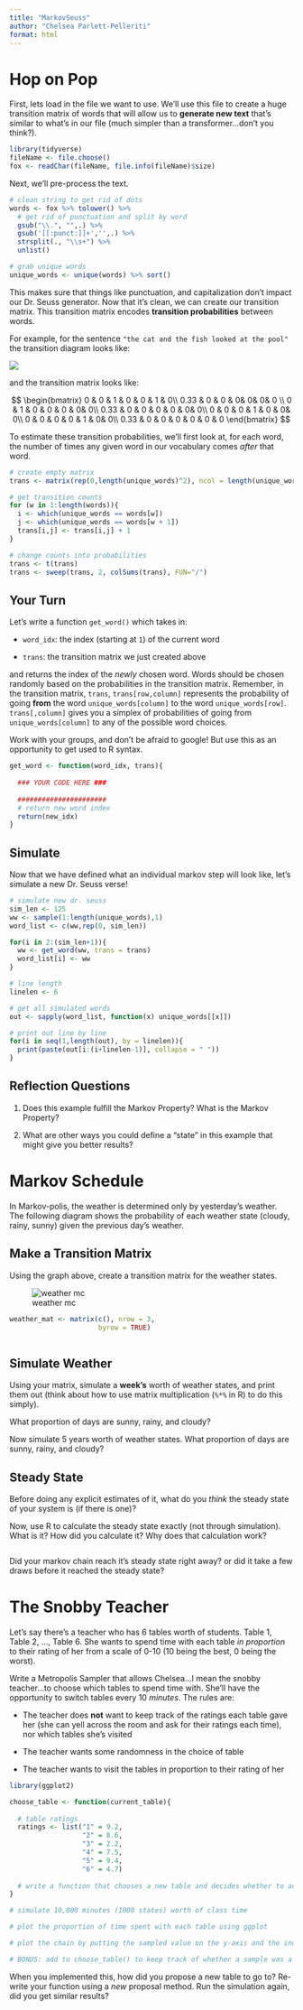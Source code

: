 ```yaml
---
title: "MarkovSeuss"
author: "Chelsea Parlett-Pelleriti"
format: html
---
```


# Hop on Pop

First, lets load in the file we want to use. We'll use this file to create a huge transition matrix of words that will allow us to **generate new text** that's similar to what's in our file (much simpler than a transformer...don't you think?).

```r
library(tidyverse)
fileName <- file.choose()
fox <- readChar(fileName, file.info(fileName)$size)

```

Next, we'll pre-process the text.

```r
# clean string to get rid of dots
words <- fox %>% tolower() %>%
  # get rid of punctuation and split by word
  gsub("\\.", "",.) %>%
  gsub('[[:punct:]]+','',.) %>%
  strsplit(., "\\s+") %>%
  unlist()

# grab unique words
unique_words <- unique(words) %>% sort()

```

This makes sure that things like punctuation, and capitalization don't impact our Dr. Seuss generator. Now that it's clean, we can create our transition matrix. This transition matrix encodes **transition probabilities** between words.

For example, for the sentence `"the cat and the fish looked at the pool"` the transition diagram looks like:

![](../../Images/MCMC/cattransmat.png){fig-align="center"}

and the transition matrix looks like:

$$
\begin{bmatrix}
0 & 0 & 1 & 0 & 0 & 1 & 0\\
0.33 & 0 & 0 & 0& 0& 0& 0 \\
0 & 1 & 0 & 0 & 0 & 0& 0\\
0.33 & 0 & 0 & 0 & 0 & 0& 0\\
0 & 0 & 0 & 1 & 0 & 0& 0\\
0 & 0 & 0 & 0 & 1 & 0& 0\\
0.33 & 0 & 0 & 0 & 0 & 0 & 0
\end{bmatrix}
$$

To estimate these transition probabilities, we'll first look at, for each word, the number of times any given word in our vocabulary comes *after* that word.

```r
# create empty matrix
trans <- matrix(rep(0,length(unique_words)^2), ncol = length(unique_words))

# get transition counts
for (w in 1:length(words)){
  i <- which(unique_words == words[w])
  j <- which(unique_words == words[w + 1])
  trans[i,j] <- trans[i,j] + 1
}

# change counts into probabilities
trans <- t(trans)
trans <- sweep(trans, 2, colSums(trans), FUN="/")
```

## Your Turn

Let's write a function `get_word()` which takes in:

-   `word_idx`: the index (starting at `1`) of the current word

-   `trans`: the transition matrix we just created above

and returns the index of the *newly* chosen word. Words should be chosen randomly based on the probabilities in the transition matrix. Remember, in the transition matrix, `trans`, `trans[row,column]` represents the probability of going **from** the word `unique_words[column]` to the word `unique_words[row]`. `trans[,column]` gives you a simplex of probabilities of going from `unique_words[column]` to any of the possible word choices.

Work with your groups, and don't be afraid to google! But use this as an opportunity to get used to R syntax.

```r
get_word <- function(word_idx, trans){
  
  ### YOUR CODE HERE ###
  
  ######################
  # return new word index
  return(new_idx)
}

```

## Simulate

Now that we have defined what an individual markov step will look like, let's simulate a new Dr. Seuss verse!

```r

# simulate new dr. seuss
sim_len <- 125
ww <- sample(1:length(unique_words),1)
word_list <- c(ww,rep(0, sim_len))

for(i in 2:(sim_len+1)){
  ww <- get_word(ww, trans = trans)
  word_list[i] <- ww
}

# line length
linelen <- 6

# get all simulated words
out <- sapply(word_list, function(x) unique_words[[x]])

# print out line by line
for(i in seq(1,length(out), by = linelen)){
  print(paste(out[i:(i+linelen-1)], collapse = " "))
}
```

## Reflection Questions

1.  Does this example fulfill the Markov Property? What is the Markov Property?

2.  What are other ways you could define a "state" in this example that might give you better results?

# Markov Schedule

In Markov-polis, the weather is determined only by yesterday's weather. The following diagram shows the probability of each weather state (cloudy, rainy, sunny) given the previous day's weather.

## Make a Transition Matrix

Using the graph above, create a transition matrix for the weather states.

![weather mc](images/04-05 Markov Chain Monte Carlo.png){fig-align="center"}

```r
weather_mat <- matrix(c(), nrow = 3,
                      byrow = TRUE)



```

## Simulate Weather

Using your matrix, simulate a **week's** worth of weather states, and print them out (think about how to use matrix multiplication (`%*%` in R) to do this simply).

What proportion of days are sunny, rainy, and cloudy?

Now simulate 5 years worth of weather states. What proportion of days are sunny, rainy, and cloudy?

## Steady State

Before doing any explicit estimates of it, what do you *think* the steady state of your system is (if there is one)?

Now, use R to calculate the steady state exactly (not through simulation). What is it? How did you calculate it? Why does that calculation work?

```r

```

Did your markov chain reach it's steady state right away? or did it take a few draws before it reached the steady state?

# The Snobby Teacher

Let's say there's a teacher who has 6 tables worth of students. Table 1, Table 2, ..., Table 6. She wants to spend time with each table *in proportion* to their rating of her from a scale of 0-10 (10 being the best, 0 being the worst).

Write a Metropolis Sampler that allows Chelsea...I mean the snobby teacher...to choose which tables to spend time with. She'll have the opportunity to switch tables every 10 *minutes*. The rules are:

-   The teacher does **not** want to keep track of the ratings each table gave her (she can yell across the room and ask for their ratings each time), nor which tables she's visited

-   The teacher wants some randomness in the choice of table

-   The teacher wants to visit the tables in proportion to their rating of her

```r
library(ggplot2)

choose_table <- function(current_table){
  
  # table ratings
  ratings <- list("1" = 9.2,
                  "2" = 8.6,
                  "3" = 2.2,
                  "4" = 7.5,
                  "5" = 9.4,
                  "6" = 4.7)
  
  # write a function that chooses a new table and decides whether to accept the new table
}

# simulate 10,000 minutes (1000 states) worth of class time

# plot the proportion of time spent with each table using ggplot

# plot the chain by putting the sampled value on the y-axis and the index (1-1000) on the x-axis

# BONUS: add to choose_table() to keep track of whether a sample was a result of accepting a proposal, or staying at the current value (rejecting the proposal). What proportion of samples were accepted?
```

When you implemented this, how did you propose a new table to go to? Re-write your function using a *new* proposal method. Run the simulation again, did you get similar results?
